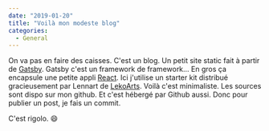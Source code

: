 ```yaml
---
date: "2019-01-20"
title: "Voilà mon modeste blog"
categories:
  - General
---
```


On va pas en faire des caisses. C'est un blog. Un petit site static fait à partir de [Gatsby](https://www.gatsbyjs.org/ "GatsbyJS"). Gatsby c'est un framework de framework... En gros ça encapsule une petite appli [React](https://reactjs.org/ "ReactJS"). Ici j'utilise un starter kit distribué gracieusement par Lennart de [LekoArts](https://github.com/LekoArts "LekoArts sur Github").
Voilà c'est minimaliste. Les sources sont dispo sur mon github. Et c'est hébergé par Github aussi.
Donc pour publier un post, je fais un commit.

C'est rigolo. 😄
